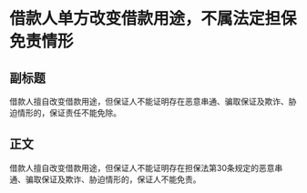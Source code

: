 # 借款人单方改变借款用途，不属法定担保免责情形
## 副标题
借款人擅自改变借款用途，但保证人不能证明存在恶意串通、骗取保证及欺诈、胁迫情形的，保证责任不能免除。
## 正文
借款人擅自改变借款用途，但保证人不能证明存在担保法第30条规定的恶意串通、骗取保证及欺诈、胁迫情形的，保证人不能免责。